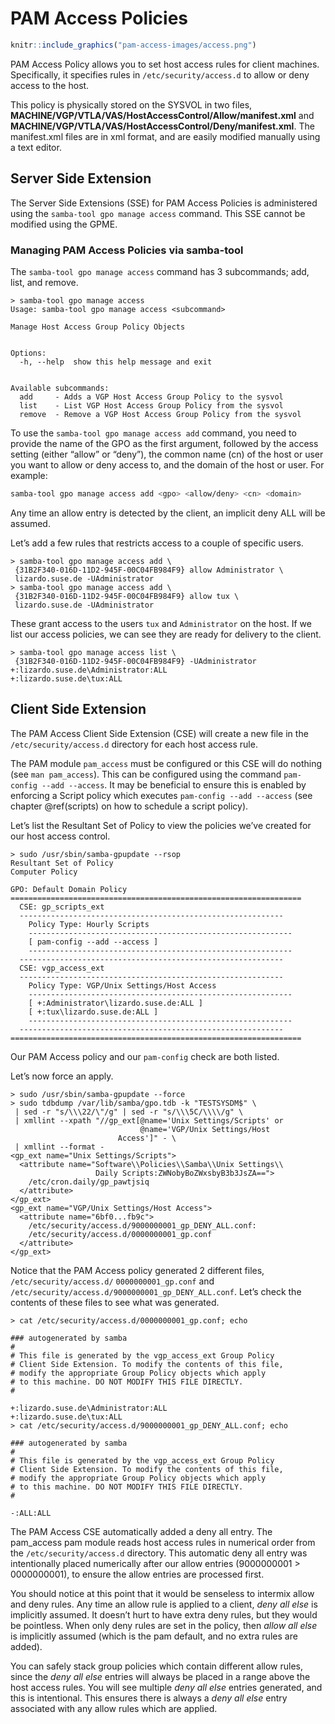 # PAM Access Policies {#pamaccess}

```r
knitr::include_graphics("pam-access-images/access.png")
```

\index{Policies!PAM Access}

PAM Access Policy allows you to set host access rules for client machines. Specifically, it specifies rules in `/etc/security/access.d` to allow or deny access to the host.

This policy is physically stored on the SYSVOL in two files, **MACHINE/VGP/VTLA/VAS/HostAccessControl/Allow/manifest.xml** and **MACHINE/VGP/VTLA/VAS/HostAccessControl/Deny/manifest.xml**. The manifest.xml files are in xml format, and are easily modified manually using a text editor.

## Server Side Extension

The Server Side Extensions (SSE) for PAM Access Policies is administered using the `samba-tool gpo manage access` command. This SSE cannot be modified using the GPME.
\index{Server Side Extensions}

### Managing PAM Access Policies via samba-tool

The `samba-tool gpo manage access` command has 3 subcommands; add, list, and remove.

```
> samba-tool gpo manage access
Usage: samba-tool gpo manage access <subcommand>

Manage Host Access Group Policy Objects


Options:
  -h, --help  show this help message and exit


Available subcommands:
  add     - Adds a VGP Host Access Group Policy to the sysvol
  list    - List VGP Host Access Group Policy from the sysvol
  remove  - Remove a VGP Host Access Group Policy from the sysvol
```

To use the `samba-tool gpo manage access add` command, you need to provide the name of the GPO as the first argument, followed by the access setting (either "allow" or "deny"), the common name (cn) of the host or user you want to allow or deny access to, and the domain of the host or user. For example:

```sh
samba-tool gpo manage access add <gpo> <allow/deny> <cn> <domain>
```

Any time an allow entry is detected by the client, an implicit deny
ALL will be assumed.

Let's add a few rules that restricts access to a couple of specific users.

```
> samba-tool gpo manage access add \
 {31B2F340-016D-11D2-945F-00C04FB984F9} allow Administrator \
 lizardo.suse.de -UAdministrator
> samba-tool gpo manage access add \
 {31B2F340-016D-11D2-945F-00C04FB984F9} allow tux \
 lizardo.suse.de -UAdministrator
```

These grant access to the users `tux` and `Administrator` on the host. If we list our access policies, we can see they are ready for delivery to the client.

```
> samba-tool gpo manage access list \
 {31B2F340-016D-11D2-945F-00C04FB984F9} -UAdministrator
+:lizardo.suse.de\Administrator:ALL
+:lizardo.suse.de\tux:ALL
```

## Client Side Extension

The PAM Access Client Side Extension (CSE) will create a new file in the `/etc/security/access.d` directory for each host access rule.

The PAM module `pam_access` must be configured or this CSE will do nothing (see `man pam_access`). This can be configured using the command `pam-config --add --access`. It may be beneficial to ensure this is enabled by enforcing a Script policy which executes `pam-config --add --access` (see chapter \@ref(scripts) on how to schedule a script policy).
\index{Client Side Extensions}

Let’s list the Resultant Set of Policy to view the policies we've created for our host access control.

```
> sudo /usr/sbin/samba-gpupdate --rsop
Resultant Set of Policy
Computer Policy

GPO: Default Domain Policy
=================================================================
  CSE: gp_scripts_ext
  -----------------------------------------------------------
    Policy Type: Hourly Scripts
    -----------------------------------------------------------
    [ pam-config --add --access ]
    -----------------------------------------------------------
  -----------------------------------------------------------
  CSE: vgp_access_ext
  -----------------------------------------------------------
    Policy Type: VGP/Unix Settings/Host Access
    -----------------------------------------------------------
    [ +:Administrator\lizardo.suse.de:ALL ]
    [ +:tux\lizardo.suse.de:ALL ]
    -----------------------------------------------------------
  -----------------------------------------------------------
=================================================================
```

Our PAM Access policy and our `pam-config` check are both listed.
\index{Resultant Set of Policy}

Let's now force an apply.

```
> sudo /usr/sbin/samba-gpupdate --force
> sudo tdbdump /var/lib/samba/gpo.tdb -k "TESTSYSDM$" \
 | sed -r "s/\\\22/\"/g" | sed -r "s/\\\5C/\\\\/g" \
 | xmllint --xpath "//gp_ext[@name='Unix Settings/Scripts' or 
                             @name='VGP/Unix Settings/Host
			            Access']" - \
 | xmllint --format -
<gp_ext name="Unix Settings/Scripts">
  <attribute name="Software\\Policies\\Samba\\Unix Settings\\
                   Daily Scripts:ZWNobyBoZWxsbyB3b3JsZA==">
    /etc/cron.daily/gp_pawtjsiq
  </attribute>
</gp_ext>
<gp_ext name="VGP/Unix Settings/Host Access">
  <attribute name="6bf0...fb9c">
    /etc/security/access.d/9000000001_gp_DENY_ALL.conf:
    /etc/security/access.d/0000000001_gp.conf
  </attribute>
</gp_ext>
```

Notice that the PAM Access policy generated 2 different files, `/etc/security/access.d/` `0000000001_gp.conf` and `/etc/security/access.d/9000000001_gp_DENY_ALL.conf`. Let's check the contents of these files to see what was generated.
\index{Group Policy Cache}

```
> cat /etc/security/access.d/0000000001_gp.conf; echo

### autogenerated by samba
#
# This file is generated by the vgp_access_ext Group Policy
# Client Side Extension. To modify the contents of this file,
# modify the appropriate Group Policy objects which apply
# to this machine. DO NOT MODIFY THIS FILE DIRECTLY.
#

+:lizardo.suse.de\Administrator:ALL
+:lizardo.suse.de\tux:ALL
> cat /etc/security/access.d/9000000001_gp_DENY_ALL.conf; echo

### autogenerated by samba
#
# This file is generated by the vgp_access_ext Group Policy
# Client Side Extension. To modify the contents of this file,
# modify the appropriate Group Policy objects which apply
# to this machine. DO NOT MODIFY THIS FILE DIRECTLY.
#

-:ALL:ALL
```

The PAM Access CSE automatically added a deny all entry. The pam\_access pam module reads host access rules in numerical order from the `/etc/security/access.d` directory. This automatic deny all entry was intentionally placed numerically after our allow entries (9000000001 > 0000000001), to ensure the allow entries are processed first.

You should notice at this point that it would be senseless to intermix allow and deny rules. Any time an allow rule is applied to a client, *deny all else* is implicitly assumed. It doesn't hurt to have extra deny rules, but they would be pointless. When only deny rules are set in the policy, then *allow all else* is implicitly assumed (which is the pam default, and no extra rules are added).

You can safely stack group policies which contain different allow rules, since the *deny all else* entries will always be placed in a range above the host access rules. You will see multiple *deny all else* entries generated, and this is intentional. This ensures there is always a *deny all else* entry associated with any allow rules which are applied.
